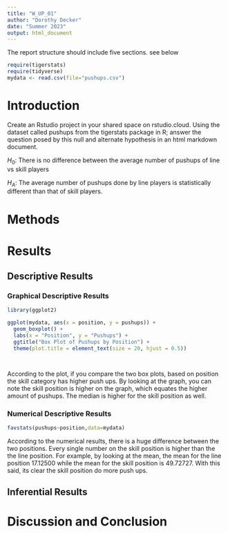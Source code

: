 ```yaml
---
title: "W_UP_01"
author: "Dorothy Decker"
date: "Summer 2023"
output: html_document
---
```




The report structure should include five sections.  see below



```r
require(tigerstats)
require(tidyverse)
mydata <- read.csv(file="pushups.csv")
```

# Introduction

<!--In this section you explain what you are trying to show. Where did the data come from? What is the research or other question you are trying to answer?!-->

Create an Rstudio project in your shared space on rstudio.cloud.  Using the dataset called pushups from the tigerstats package in R; answer the question posed by this null and alternate hypothesis in an html markdown document.

$H_0$: There is no difference between the average number of pushups of line vs skill players

$H_A$: The average number of pushups done by line players is statistically different than that of skill players.

# Methods

<!--Decide on your methods: use "variable analysis" or other appropriate descriptors. Make sure to choose at least one graphical method and at least one numerical method.!-->

# Results

<!--Divide this section into two sub-sections: One for your descriptive results and one for your inferential results.!-->

## Descriptive Results

### Graphical Descriptive Results

<!--Graphical results here. Make sure to show your code. Provide appropriate labels for axes, giving units if possible, and provide a good title for the graph, too. Use the graphical results to describe the patterns if any that exist in the data as focused toward the research question!-->
```r
library(ggplot2)

ggplot(mydata, aes(x = position, y = pushups)) +
  geom_boxplot() +
  labs(x = "Position", y = "Pushups") +
  ggtitle("Box Plot of Pushups by Position") +
  theme(plot.title = element_text(size = 20, hjust = 0.5))




```

According to the plot, if you compare the two box plots, based on position the skill category has higher push ups. By looking at the graph, you can note the skill position is higher on the graph, which equates the higher amount of pushups. The median is higher for the skill position as well. 

### Numerical Descriptive Results

<!--Numerical results go here. Use the numerical results to describe the patterns if any that exist in the data as focused toward the research question!-->
```r
favstats(pushups~position,data=mydata)
```

According to the numerical results, there is a huge difference between the two positions. Every single number on the skill position is higher than the the line position. For example, by looking at the mean, the mean for the line position 17.12500 while the mean for the skill position is 49.72727. With this said, its clear the skill position do more push ups.  

## Inferential Results

<!--State hypothesis clearly. Make sure your discussion of the inferential test covers all the aspects that the test output produces, such as test statistic, p-value etc. Make a decision about the null hypothesis, explain the assumptions on which the selected test/procedure was based, and why the chosen procedure satisfys the assumptions and is appropriate to answer the research question!-->


# Discussion and Conclusion

<!--Discussion and conclusion here. If you found a relationship be sure to consider whether the relationship occurs because one of the variavbles causes the other, or whether they perhasps are related for some other reason. Watch the chapter 6 videos from the GeorgeTown videos collection.!-->

